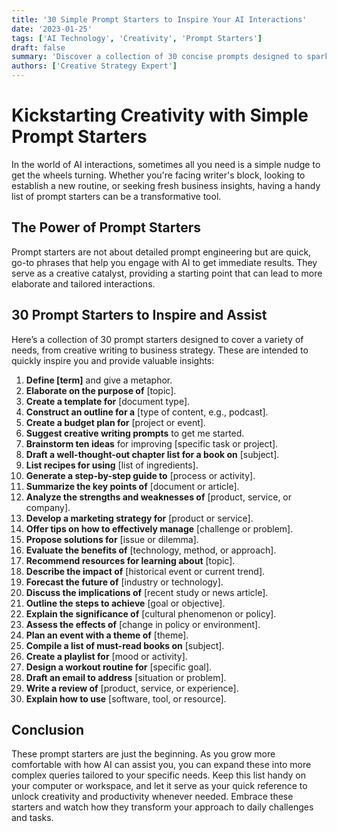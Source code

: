 ```yaml
---
title: '30 Simple Prompt Starters to Inspire Your AI Interactions'
date: '2023-01-25'
tags: ['AI Technology', 'Creativity', 'Prompt Starters']
draft: false
summary: 'Discover a collection of 30 concise prompts designed to spark creativity and offer quick solutions to common challenges, perfect for enhancing your daily interactions with AI.'
authors: ['Creative Strategy Expert']
---
```


# Kickstarting Creativity with Simple Prompt Starters

In the world of AI interactions, sometimes all you need is a simple nudge to get the wheels turning. Whether you're facing writer's block, looking to establish a new routine, or seeking fresh business insights, having a handy list of prompt starters can be a transformative tool.

## The Power of Prompt Starters

Prompt starters are not about detailed prompt engineering but are quick, go-to phrases that help you engage with AI to get immediate results. They serve as a creative catalyst, providing a starting point that can lead to more elaborate and tailored interactions.

## 30 Prompt Starters to Inspire and Assist

Here’s a collection of 30 prompt starters designed to cover a variety of needs, from creative writing to business strategy. These are intended to quickly inspire you and provide valuable insights:

1. **Define [term]** and give a metaphor.
2. **Elaborate on the purpose of** [topic].
3. **Create a template for** [document type].
4. **Construct an outline for a** [type of content, e.g., podcast].
5. **Create a budget plan for** [project or event].
6. **Suggest creative writing prompts** to get me started.
7. **Brainstorm ten ideas** for improving [specific task or project].
8. **Draft a well-thought-out chapter list for a book on** [subject].
9. **List recipes for using** [list of ingredients].
10. **Generate a step-by-step guide to** [process or activity].
11. **Summarize the key points of** [document or article].
12. **Analyze the strengths and weaknesses of** [product, service, or company].
13. **Develop a marketing strategy for** [product or service].
14. **Offer tips on how to effectively manage** [challenge or problem].
15. **Propose solutions for** [issue or dilemma].
16. **Evaluate the benefits of** [technology, method, or approach].
17. **Recommend resources for learning about** [topic].
18. **Describe the impact of** [historical event or current trend].
19. **Forecast the future of** [industry or technology].
20. **Discuss the implications of** [recent study or news article].
21. **Outline the steps to achieve** [goal or objective].
22. **Explain the significance of** [cultural phenomenon or policy].
23. **Assess the effects of** [change in policy or environment].
24. **Plan an event with a theme of** [theme].
25. **Compile a list of must-read books on** [subject].
26. **Create a playlist for** [mood or activity].
27. **Design a workout routine for** [specific goal].
28. **Draft an email to address** [situation or problem].
29. **Write a review of** [product, service, or experience].
30. **Explain how to use** [software, tool, or resource].

## Conclusion

These prompt starters are just the beginning. As you grow more comfortable with how AI can assist you, you can expand these into more complex queries tailored to your specific needs. Keep this list handy on your computer or workspace, and let it serve as your quick reference to unlock creativity and productivity whenever needed. Embrace these starters and watch how they transform your approach to daily challenges and tasks.
